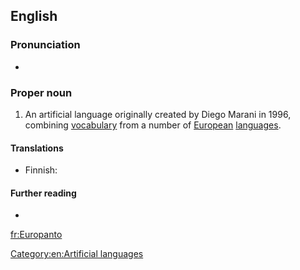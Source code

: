 {{also|europanto}}
==English==
{{wikipedia}}

===Pronunciation===
* {{a|UK}} {{IPA|/jʊəɹ.əˈpæn.təʊ/|lang=en}}

===Proper noun===
{{en-proper noun}}

# An artificial language originally created by Diego Marani in 1996, combining [[vocabulary]] from a number of [[European]] [[language]]s.

====Translations====
{{trans-top|artificial language}}
* Finnish: {{t|fi|europanto}}
{{trans-mid}}
{{trans-bottom}}

====Further reading====
* {{ethnologue|code=eur}}

[[Category:en:Artificial languages]]

[[fr:Europanto]]